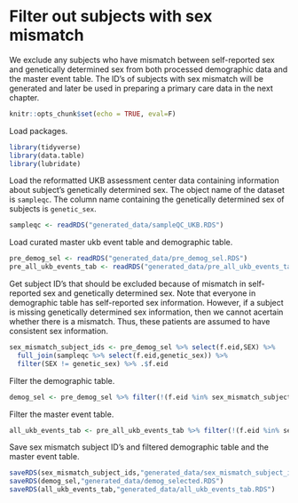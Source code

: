 # Filter out subjects with sex mismatch {#exclude-sex-mismatch-subjects}

We exclude any subjects who have mismatch between self-reported sex and genetically determined sex from both processed demographic data and the master event table. The ID's of subjects with sex mismatch will be generated and later be used in preparing a primary care data in the next chapter.

```r
knitr::opts_chunk$set(echo = TRUE, eval=F)
```

Load packages.
```r
library(tidyverse)
library(data.table)
library(lubridate)
```

Load the reformatted UKB assessment center data containing information about subject's genetically determined sex. The object name of the dataset is `sampleqc`. The column name containing the genetically determined sex of subjects is `genetic_sex`. 
```r
sampleqc <- readRDS("generated_data/sampleQC_UKB.RDS")
```

Load curated master ukb event table and demographic table.
```r
pre_demog_sel <- readRDS("generated_data/pre_demog_sel.RDS")
pre_all_ukb_events_tab <- readRDS("generated_data/pre_all_ukb_events_tab.RDS")
```

Get subject ID's that should be excluded because of mismatch in self-reported sex and genetically determined sex. Note that everyone in demographic table has self-reported sex information. However, if a subject is missing genetically determined sex information, then we cannot acertain whether there is a mismatch. Thus, these patients are assumed to have consistent sex information.
```r
sex_mismatch_subject_ids <- pre_demog_sel %>% select(f.eid,SEX) %>% 
  full_join(sampleqc %>% select(f.eid,genetic_sex)) %>% 
  filter(SEX != genetic_sex) %>% .$f.eid 
```

Filter the demographic table.
```r
demog_sel <- pre_demog_sel %>% filter(!(f.eid %in% sex_mismatch_subject_ids))
```

Filter the master event table.
```r
all_ukb_events_tab <- pre_all_ukb_events_tab %>% filter(!(f.eid %in% sex_mismatch_subject_ids))
```

Save sex mismatch subject ID's and filtered demographic table and the master event table.
```r
saveRDS(sex_mismatch_subject_ids,"generated_data/sex_mismatch_subject_ids.RDS")
saveRDS(demog_sel,"generated_data/demog_selected.RDS")
saveRDS(all_ukb_events_tab,"generated_data/all_ukb_events_tab.RDS")
```











